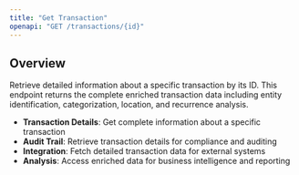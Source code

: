 ```yaml
---
title: "Get Transaction"
openapi: "GET /transactions/{id}"
---
```


## Overview

Retrieve detailed information about a specific transaction by its ID. This endpoint returns the complete enriched transaction data including entity identification, categorization, location, and recurrence analysis.


- **Transaction Details**: Get complete information about a specific transaction
- **Audit Trail**: Retrieve transaction details for compliance and auditing
- **Integration**: Fetch detailed transaction data for external systems
- **Analysis**: Access enriched data for business intelligence and reporting
